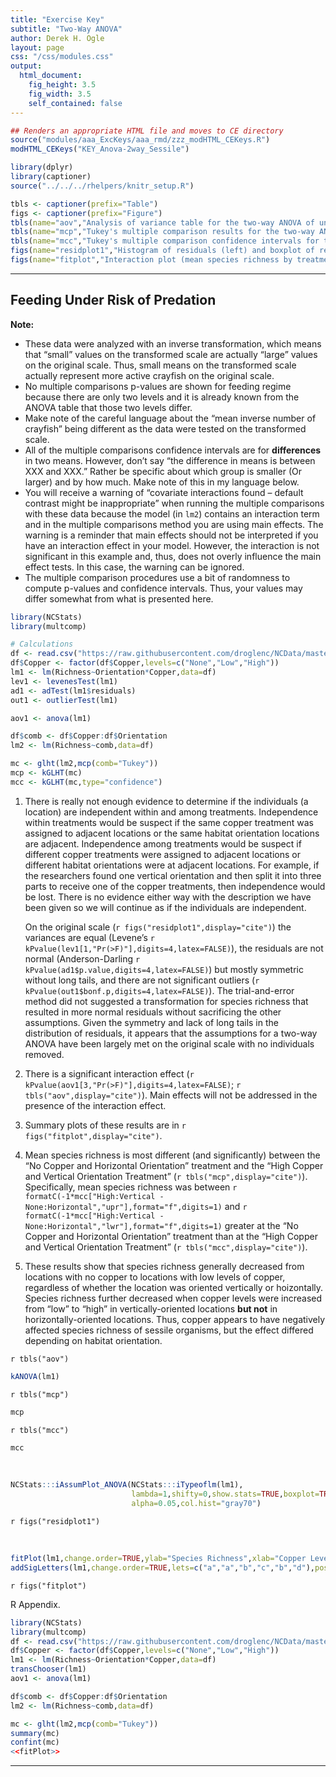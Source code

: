 ```yaml
---
title: "Exercise Key"
subtitle: "Two-Way ANOVA"
author: Derek H. Ogle
layout: page
css: "/css/modules.css"
output:
  html_document:
    fig_height: 3.5
    fig_width: 3.5
    self_contained: false
---
```


```r
## Renders an appropriate HTML file and moves to CE directory
source("modules/aaa_ExcKeys/aaa_rmd/zzz_modHTML_CEKeys.R")
modHTML_CEKeys("KEY_Anova-2way_Sessile")
```

```r
library(dplyr)
library(captioner)
source("../../../rhelpers/knitr_setup.R")

tbls <- captioner(prefix="Table")
figs <- captioner(prefix="Figure")
tbls(name="aov","Analysis of variance table for the two-way ANOVA of untransformed species richness of sessile organisms by copper treatment level and habiat orientation.")
tbls(name="mcp","Tukey's multiple comparison results for the two-way ANOVA of untransformed species richness of sessile organisms by copper treatment level and habiat orientation.")
tbls(name="mcc","Tukey's multiple comparison confidence intervals for the two-way ANOVA of untransformed species richness of sessile organisms by copper treatment level and habiat orientation.")
figs(name="residplot1","Histogram of residuals (left) and boxplot of residuals by treatment group (right) for the two-way ANOVA of untransformed species richness of sessile organisms by copper treatment level and habiat orientation.")
figs(name="fitplot","Interaction plot (mean species richness by treatment group) for the two-way ANOVA of untransformed species richness of sessile organisms by copper treatment level and habiat orientation. Treatment means with different letters are significantly different.")
```

----

## Feeding Under Risk of Predation

<div class="alert alert-warning">
<strong>Note:</strong> 
<ul>
  <li>These data were analyzed with an inverse transformation, which means that "small" values on the transformed scale are actually "large" values on the original scale. Thus, small means on the transformed scale actually represent more active crayfish on the original scale.</li>
  <li>No multiple comparisons p-values are shown for feeding regime because there are only two levels and it is already known from the ANOVA table that those two levels differ.</li>
  <li>Make note of the careful language about the "mean inverse number of crayfish" being different as the data were tested on the transformed scale.</li>
  <li>All of the multiple comparisons confidence intervals are for <b>differences</b> in two means. However, don't say "the difference in means is between XXX and XXX." Rather be specific about which group is smaller (Or larger) and by how much. Make note of this in my language below.</li>
  <li>You will receive a warning of "covariate interactions found -- default contrast might be inappropriate" when running the multiple comparisons with these data because the model (in `lm2`) contains an interaction term and in the multiple comparisons method you are using main effects. The warning is a reminder that main effects should not be interpreted if you have an interaction effect in your model. However, the interaction is not significant in this example and, thus, does not overly influence the main effect tests. In this case, the warning can be ignored.</li>
  <li>The multiple comparison procedures use a bit of randomness to compute p-values and confidence intervals. Thus, your values may differ somewhat from what is presented here.</li>
</ul>
</div>

```r
library(NCStats)
library(multcomp)

# Calculations
df <- read.csv("https://raw.githubusercontent.com/droglenc/NCData/master/Sessile.csv")
df$Copper <- factor(df$Copper,levels=c("None","Low","High"))
lm1 <- lm(Richness~Orientation*Copper,data=df)
lev1 <- levenesTest(lm1)
ad1 <- adTest(lm1$residuals)
out1 <- outlierTest(lm1)

aov1 <- anova(lm1)

df$comb <- df$Copper:df$Orientation
lm2 <- lm(Richness~comb,data=df)

mc <- glht(lm2,mcp(comb="Tukey"))
mcp <- kGLHT(mc)
mcc <- kGLHT(mc,type="confidence")
```

1. There is really not enough evidence to determine if the individuals (a location) are independent within and among treatments. Independence within treatments would be suspect if the same copper treatment was assigned to adjacent locations or the same habitat orientation locations are adjacent. Independence among treatments would be suspect if different copper treatments were assigned to adjacent locations or different habitat orientations were at adjacent locations. For example, if the researchers found one vertical orientation and then split it into three parts to receive one of the copper treatments, then independence would be lost. There is no evidence either way with the description we have been given so we will continue as if the individuals are independent.

    On the original scale (`r figs("residplot1",display="cite")`) the variances are equal (Levene's `r kPvalue(lev1[1,"Pr(>F)"],digits=4,latex=FALSE)`), the residuals are not normal (Anderson-Darling `r kPvalue(ad1$p.value,digits=4,latex=FALSE)`) but mostly symmetric without long tails, and there are not significant outliers (`r kPvalue(out1$bonf.p,digits=4,latex=FALSE)`). The trial-and-error method did not suggested a transformation for species richness that resulted in more normal residuals without sacrificing the other assumptions. Given the symmetry and lack of long tails in the distribution of residuals, it appears that the assumptions for a two-way ANOVA have been largely met on the original scale with no individuals removed.
1. There is a significant interaction effect (`r kPvalue(aov1[3,"Pr(>F)"],digits=4,latex=FALSE)`; `r tbls("aov",display="cite")`). Main effects will not be addressed in the presence of the interaction effect.

1. Summary plots of these results are in `r figs("fitplot",display="cite")`.

1. Mean species richness is most different (and significantly) between the "No Copper and Horizontal Orientation" treatment and the "High Copper and Vertical Orientation Treatment" (`r tbls("mcp",display="cite")`). Specifically, mean species richness was between `r formatC(-1*mcc["High:Vertical - None:Horizontal","upr"],format="f",digits=1)` and `r formatC(-1*mcc["High:Vertical - None:Horizontal","lwr"],format="f",digits=1)` greater at the "No Copper and Horizontal Orientation" treatment than at the "High Copper and Vertical Orientation Treatment" (`r tbls("mcc",display="cite")`).

1. These results show that species richness generally decreased from locations with no copper to locations with low levels of copper, regardless of whether the location was oriented vertically or hoizontally. Species richness further decreased when copper levels were increased from "low" to "high" in vertically-oriented locations **but not** in horizontally-oriented locations. Thus, copper appears to have negatively affected species richness of sessile organisms, but the effect differed depending on habitat orientation.

`r tbls("aov")`

```r
kANOVA(lm1)
```


`r tbls("mcp")`

```r
mcp
```


`r tbls("mcc")`

```r
mcc
```

&nbsp;

```r
NCStats:::iAssumPlot_ANOVA(NCStats:::iTypeoflm(lm1),
                           lambda=1,shifty=0,show.stats=TRUE,boxplot=TRUE,
                           alpha=0.05,col.hist="gray70")
```

`r figs("residplot1")`

&nbsp;


```r
fitPlot(lm1,change.order=TRUE,ylab="Species Richness",xlab="Copper Level")
addSigLetters(lm1,change.order=TRUE,lets=c("a","a","b","c","b","d"),pos=c(2,2,2,4,4,4))
```

`r figs("fitplot")`

R Appendix.
```r
library(NCStats)
library(multcomp)
df <- read.csv("https://raw.githubusercontent.com/droglenc/NCData/master/Sessile.csv")
df$Copper <- factor(df$Copper,levels=c("None","Low","High"))
lm1 <- lm(Richness~Orientation*Copper,data=df)
transChooser(lm1)
aov1 <- anova(lm1)

df$comb <- df$Copper:df$Orientation
lm2 <- lm(Richness~comb,data=df)

mc <- glht(lm2,mcp(comb="Tukey"))
summary(mc)
confint(mc)
<<fitPlot>>
```

----
